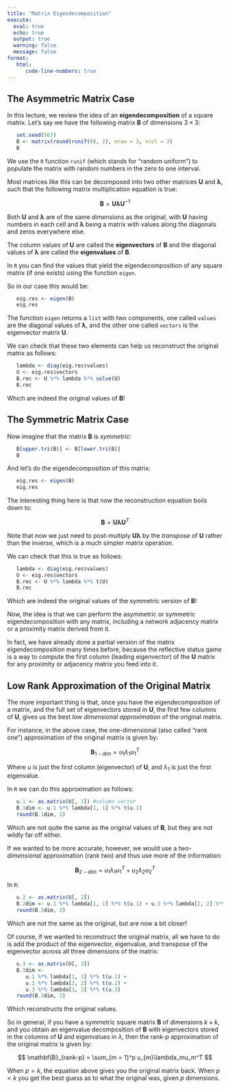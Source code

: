 ```yaml
---
title: "Matrix Eigendecomposition"
execute: 
  eval: true
  echo: true
  output: true
  warning: false
  message: false
format: 
   html:
      code-line-numbers: true
---
```


## The Asymmetric Matrix Case

In this lecture, we review the idea of an **eigendecomposition** of a square matrix. Let's say we have the following matrix $\mathbf{B}$ of dimensions $3 \times 3$:

```r
   set.seed(567)
   B <- matrix(round(runif(9), 2), nrow = 3, ncol = 3)
   B
```

We use the `R` function `runif` (which stands for "random uniform") to populate the matrix with random numbers in the zero to one interval.

Most matrices like this can be decomposed into two other matrices $\mathbf{U}$ and $\mathbf{\lambda}$, such that the following matrix multiplication equation is true:

$$
\mathbf{B} = \mathbf{U}\mathbf{\lambda}\mathbf{U}^{-1}
$$

Both $\mathbf{U}$ and $\mathbf{\lambda}$ are of the same dimensions as the original, with $\mathbf{U}$ having numbers in each cell and $\mathbf{\lambda}$ being a matrix with values along the diagonals and zeros everywhere else. 

The column values of $\mathbf{U}$ are called the **eigenvectors** of $\mathbf{B}$ and the diagonal values of $\mathbf{\lambda}$ are called the **eigenvalues** of $\mathbf{B}$.

In `R` you can find the values that yield the eigendecomposition of any square matrix (if one exists) using the function `eigen`. 

So in our case this would be:

```r
   eig.res <- eigen(B)
   eig.res
```

The function `eigen` returns a `list` with two components, one called `values` are the diagonal values of $\mathbf{\lambda}$, and the other one called `vectors` is the eigenvector matrix $\mathbf{U}$.

We can check that these two elements can help us reconstruct the original matrix as follows:

```r
   lambda <- diag(eig.res$values)
   U <- eig.res$vectors
   B.rec <- U %*% lambda %*% solve(U)
   B.rec
```

Which are indeed the original values of $\mathbf{B}$!

## The Symmetric Matrix Case

Now imagine that the matrix $\mathbf{B}$ is *symmetric*:

```r
   B[upper.tri(B)] <- B[lower.tri(B)]
   B
```

And let's do the eigendecomposition of this matrix:

```r
   eig.res <- eigen(B)
   eig.res
```

The interesting thing here is that now the reconstruction equation boils down to:

$$
\mathbf{B} = \mathbf{U}\mathbf{\lambda}\mathbf{U}^T
$$

Note that now we just need to post-multiply $\mathbf{U}\mathbf{\lambda}$ by the *transpose* of $\mathbf{U}$ rather than the inverse, which is a much simpler matrix operation.

We can check that this is true as follows:

```r
   lambda <- diag(eig.res$values)
   U <- eig.res$vectors
   B.rec <- U %*% lambda %*% t(U)
   B.rec
```

Which are indeed the original values of the symmetric version of $\mathbf{B}$!

Now, the idea is that we can perform the asymmetric or symmetric eigendecomposition with any matrix, including a network adjacency matrix or a proximity matrix derived from it. 

In fact, we have already done a partial version of the matrix eigendecomposition many times before, because the reflective status game is a way to compute the first column (leading eigenvector) of the $\mathbf{U}$ matrix for any proximity or adjacency matrix you feed into it.

## Low Rank Approximation of the Original Matrix

The more important thing is that, once you have the eigendecomposition of a matrix, and the full set of eigenvectors stored in $\mathbf{U}$, the first few columns of $\mathbf{U}$, gives us the best *low dimensional approximation* of the original matrix. 

For instance, in the above case, the one-dimensional (also called "rank one") approximation of the original matrix is given by:

$$
\mathbf{B}_{1-dim} = u_1\lambda_1u_1^T
$$

Where $u$ is just the first column (eigenvector) of $\mathbf{U}$, and $\lambda_1$ is just the first eigenvalue. 

In `R` we can do this approximation as follows:

```r
   u.1 <- as.matrix(U[, 1]) #column vector
   B.1dim <- u.1 %*% lambda[1, 1] %*% t(u.1)
   round(B.1dim, 2)
```

Which are not quite the same as the original values of $\mathbf{B}$, but they are not wildly far off either. 

If we wanted to be more accurate, however, we would use a *two-dimensional* approximation (rank two) and thus use more of the information:

$$
\mathbf{B}_{2-dim} = u_1\lambda_1u_1^T + u_2\lambda_2u_2^T
$$

In `R`:

```r
   u.2 <- as.matrix(U[, 2])
   B.2dim <- u.1 %*% lambda[1, 1] %*% t(u.1) + u.2 %*% lambda[2, 2] %*% t(u.2)
   round(B.2dim, 2)
```

Which are not the same as the original, but are now a bit closer!

Of course, if we wanted to reconstruct the original matrix, all we have to do is add the product of the eigenvector, eigenvalue, and transpose of the eigenvector across all three dimensions of the matrix:

```r
   u.3 <- as.matrix(U[, 3])
   B.3dim <- 
      u.1 %*% lambda[1, 1] %*% t(u.1) + 
      u.2 %*% lambda[2, 2] %*% t(u.2) + 
      u.3 %*% lambda[3, 3] %*% t(u.3)
   round(B.3dim, 2)
```

Which reconstructs the original values. 

So in general, if you have a symmetric square matrix $\mathbf{B}$ of dimensions $k \times k$, and you obtain an eigenvalue decomposition of $\mathbf{B}$ with eigenvectors stored in the columns of $\mathbf{U}$ and eigenvalues in $\lambda$, then the rank-$p$ approximation of the original matrix is given by:
 
$$
\mathbf{B}_{rank-p} = \sum_{m = 1}^p u_{m}\lambda_mu_m^T
$$

When $p = k$, the equation above gives you the original matrix back. When $p<k$ you get the best guess as to what the original was, given $p$ dimensions.